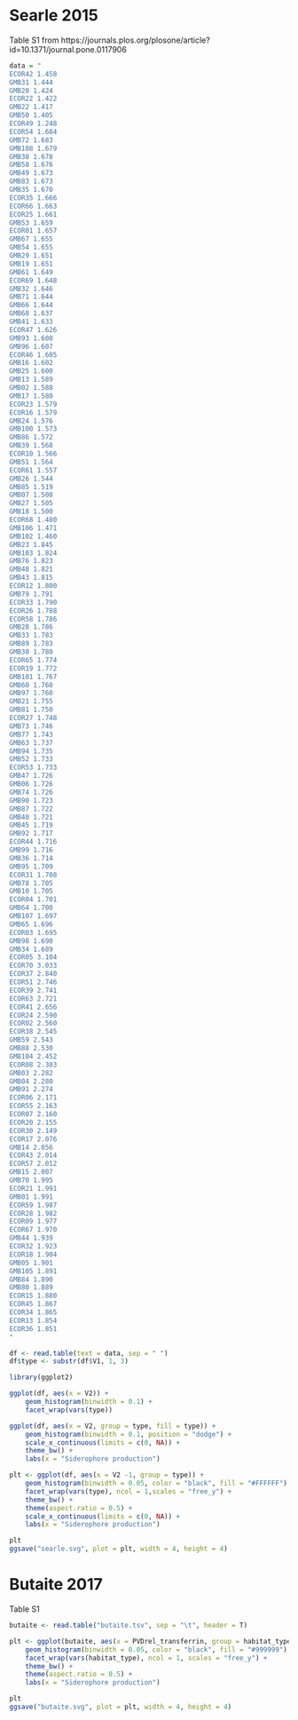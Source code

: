 # Searle 2015
Table S1 from https://journals.plos.org/plosone/article?id=10.1371/journal.pone.0117906
```{r}
data = "
ECOR42 1.458
GMB31 1.444
GMB20 1.424
ECOR22 1.422
GMB22 1.417
GMB50 1.405
ECOR49 1.248
ECOR54 1.684
GMB72 1.683
GMB108 1.679
GMB38 1.678
GMB58 1.676
GMB49 1.673
GMB83 1.673
GMB35 1.670
ECOR35 1.666
ECOR66 1.663
ECOR25 1.661
GMB53 1.659
ECOR01 1.657
GMB67 1.655
GMB54 1.655
GMB29 1.651
GMB19 1.651
GMB61 1.649
ECOR69 1.648
GMB32 1.646
GMB71 1.644
GMB66 1.644
GMB68 1.637
GMB41 1.633
ECOR47 1.626
GMB93 1.608
GMB96 1.607
ECOR46 1.605
GMB16 1.602
GMB25 1.600
GMB13 1.589
GMB02 1.588
GMB17 1.580
ECOR23 1.579
ECOR16 1.579
GMB24 1.576
GMB100 1.573
GMB86 1.572
GMB39 1.568
ECOR10 1.566
GMB51 1.564
ECOR61 1.557
GMB26 1.544
GMB85 1.519
GMB07 1.508
GMB27 1.505
GMB18 1.500
ECOR68 1.480
GMB106 1.471
GMB102 1.460
GMB23 1.845
GMB103 1.824
GMB76 1.823
GMB48 1.821
GMB43 1.815
ECOR12 1.800
GMB79 1.791
ECOR33 1.790
ECOR26 1.788
ECOR58 1.786
GMB28 1.786
GMB33 1.783
GMB89 1.783
GMB30 1.780
ECOR65 1.774
ECOR19 1.772
GMB101 1.767
GMB60 1.760
GMB97 1.760
GMB21 1.755
GMB81 1.750
ECOR27 1.748
GMB73 1.746
GMB77 1.743
GMB63 1.737
GMB94 1.735
GMB52 1.733
ECOR53 1.733
GMB47 1.726
GMB06 1.726
GMB74 1.726
GMB90 1.723
GMB87 1.722
GMB40 1.721
GMB45 1.719
GMB92 1.717
ECOR44 1.716
GMB99 1.716
GMB36 1.714
GMB95 1.709
ECOR31 1.708
GMB78 1.705
GMB10 1.705
ECOR04 1.701
GMB64 1.700
GMB107 1.697
GMB65 1.696
ECOR03 1.695
GMB98 1.690
GMB34 1.689
ECOR05 3.104
ECOR70 3.033
ECOR37 2.840
ECOR51 2.746
ECOR39 2.741
ECOR63 2.721
ECOR41 2.656
ECOR24 2.590
ECOR02 2.560
ECOR38 2.545
GMB59 2.543
GMB88 2.530
GMB104 2.452
ECOR08 2.303
GMB03 2.282
GMB04 2.280
GMB91 2.274
ECOR06 2.171
ECOR55 2.163
ECOR07 2.160
ECOR20 2.155
ECOR30 2.149
ECOR17 2.076
GMB14 2.056
ECOR43 2.014
ECOR57 2.012
GMB15 2.007
GMB70 1.995
ECOR21 1.991
GMB01 1.991
ECOR59 1.987
ECOR28 1.982
ECOR09 1.977
ECOR67 1.970
GMB44 1.939
ECOR32 1.923
ECOR18 1.904
GMB05 1.901
GMB105 1.891
GMB84 1.890
GMB80 1.889
ECOR15 1.880
ECOR45 1.867
ECOR34 1.865
ECOR13 1.854
ECOR36 1.851
"
```

```{r}
df <- read.table(text = data, sep = " ")
df$type <- substr(df$V1, 1, 3)
```


```{r}
library(ggplot2)

ggplot(df, aes(x = V2)) +
    geom_histogram(binwidth = 0.1) +
    facet_wrap(vars(type))

ggplot(df, aes(x = V2, group = type, fill = type)) +
    geom_histogram(binwidth = 0.1, position = "dodge") +
    scale_x_continuous(limits = c(0, NA)) +
    theme_bw() +
    labs(x = "Siderophore production")
```

```{r}
plt <- ggplot(df, aes(x = V2 -1, group = type)) +
    geom_histogram(binwidth = 0.05, color = "black", fill = "#FFFFFF") +
    facet_wrap(vars(type), ncol = 1,scales = "free_y") +
    theme_bw() +
    theme(aspect.ratio = 0.5) +
    scale_x_continuous(limits = c(0, NA)) +
    labs(x = "Siderophore production")

plt
ggsave("searle.svg", plot = plt, width = 4, height = 4)
```

# Butaite 2017
Table S1
```{r}
butaite <- read.table("butaite.tsv", sep = "\t", header = T)
```

```{r}
plt <- ggplot(butaite, aes(x = PVDrel_transferrin, group = habitat_type)) +
    geom_histogram(binwidth = 0.05, color = "black", fill = "#999999") +
    facet_wrap(vars(habitat_type), ncol = 1, scales = "free_y") +
    theme_bw() +
    theme(aspect.ratio = 0.5) +
    labs(x = "Siderophore production")

plt
ggsave("butaite.svg", plot = plt, width = 4, height = 4)
```
